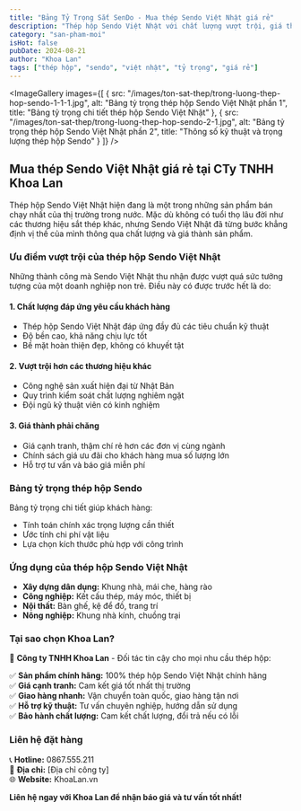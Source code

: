 ```yaml
---
title: "Bảng Tỷ Trọng Sắt SenDo - Mua thép Sendo Việt Nhật giá rẻ"
description: "Thép hộp Sendo Việt Nhật với chất lượng vượt trội, giá thành phải chăng. Tham khảo bảng tỷ trọng chi tiết và ưu điểm nổi bật của sản phẩm."
category: "san-pham-moi"
isHot: false
pubDate: 2024-08-21
author: "Khoa Lan"
tags: ["thép hộp", "sendo", "việt nhật", "tỷ trọng", "giá rẻ"]
---
```



<ImageGallery 
  images={[
    {
      src: "/images/ton-sat-thep/trong-luong-thep-hop-sendo-1-1-1.jpg",
      alt: "Bảng tỷ trọng thép hộp Sendo Việt Nhật phần 1",
      title: "Bảng tỷ trọng chi tiết thép hộp Sendo Việt Nhật"
    },
    {
      src: "/images/ton-sat-thep/trong-luong-thep-hop-sendo-2-1.jpg", 
      alt: "Bảng tỷ trọng thép hộp Sendo Việt Nhật phần 2",
      title: "Thông số kỹ thuật và trọng lượng thép hộp Sendo"
    }
  ]}
/>

## Mua thép Sendo Việt Nhật giá rẻ tại CTy TNHH Khoa Lan

Thép hộp Sendo Việt Nhật hiện đang là một trong những sản phẩm bán chạy nhất của thị trường trong nước. Mặc dù không có tuổi thọ lâu đời như các thương hiệu sắt thép khác, nhưng Sendo Việt Nhật đã từng bước khẳng định vị thế của mình thông qua chất lượng và giá thành sản phẩm.

### Ưu điểm vượt trội của thép hộp Sendo Việt Nhật

Những thành công mà Sendo Việt Nhật thu nhận được vượt quá sức tưởng tượng của một doanh nghiệp non trẻ. Điều này có được trước hết là do:

#### 1. Chất lượng đáp ứng yêu cầu khách hàng
- Thép hộp Sendo Việt Nhật đáp ứng đầy đủ các tiêu chuẩn kỹ thuật
- Độ bền cao, khả năng chịu lực tốt
- Bề mặt hoàn thiện đẹp, không có khuyết tật

#### 2. Vượt trội hơn các thương hiệu khác
- Công nghệ sản xuất hiện đại từ Nhật Bản
- Quy trình kiểm soát chất lượng nghiêm ngặt
- Đội ngũ kỹ thuật viên có kinh nghiệm

#### 3. Giá thành phải chăng
- Giá cạnh tranh, thậm chí rẻ hơn các đơn vị cùng ngành
- Chính sách giá ưu đãi cho khách hàng mua số lượng lớn
- Hỗ trợ tư vấn và báo giá miễn phí

### Bảng tỷ trọng thép hộp Sendo

Bảng tỷ trọng chi tiết giúp khách hàng:
- Tính toán chính xác trọng lượng cần thiết
- Ước tính chi phí vật liệu
- Lựa chọn kích thước phù hợp với công trình

### Ứng dụng của thép hộp Sendo Việt Nhật

- **Xây dựng dân dụng:** Khung nhà, mái che, hàng rào
- **Công nghiệp:** Kết cấu thép, máy móc, thiết bị
- **Nội thất:** Bàn ghế, kệ để đồ, trang trí
- **Nông nghiệp:** Khung nhà kính, chuồng trại

### Tại sao chọn Khoa Lan?

🏢 **Công ty TNHH Khoa Lan** - Đối tác tin cậy cho mọi nhu cầu thép hộp:

✅ **Sản phẩm chính hãng:** 100% thép hộp Sendo Việt Nhật chính hãng  
✅ **Giá cạnh tranh:** Cam kết giá tốt nhất thị trường  
✅ **Giao hàng nhanh:** Vận chuyển toàn quốc, giao hàng tận nơi  
✅ **Hỗ trợ kỹ thuật:** Tư vấn chuyên nghiệp, hướng dẫn sử dụng  
✅ **Bảo hành chất lượng:** Cam kết chất lượng, đổi trả nếu có lỗi  

### Liên hệ đặt hàng

📞 **Hotline:** 0867.555.211  
🏢 **Địa chỉ:** [Địa chỉ công ty]  
🌐 **Website:** KhoaLan.vn  

**Liên hệ ngay với Khoa Lan để nhận báo giá và tư vấn tốt nhất!**
